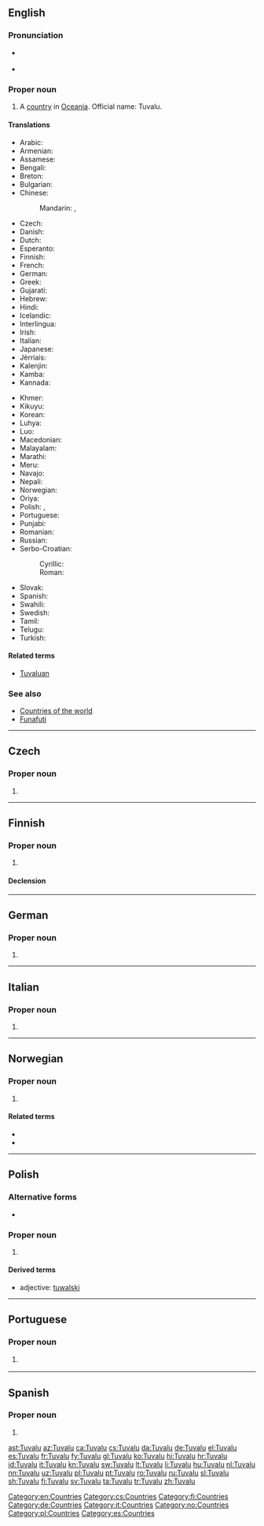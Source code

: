 {{also|tuvalu}}
==English==
{{wikipedia}}

===Pronunciation===
* {{a|UK|US}} {{IPA|/tuːˈvɑː.luː/|/ˈtuː.və.luː/|lang=en}}
* {{audio|en-us-Tuvalu.ogg|Audio (US)|lang=en}}

===Proper noun===
{{en-proper noun}}

# A [[country]] in [[Oceania]]. Official name: Tuvalu.

====Translations====
{{trans-top|country in Oceania}}
* Arabic: {{t|ar|توفالو|m|tr=tufālu}}
* Armenian: {{t|hy|Տուվալու|tr=Tuvalu|sc=Armn}}
* Assamese: {{t-needed|as}}
* Bengali: {{t|bn|টুভালু|tr=ṭubhalu}}
* Breton: {{t|br|Tuvalu}}
* Bulgarian: {{t-needed|bg}}
* Chinese:
*: Mandarin: {{t|cmn|圖瓦盧|sc=Hani}}, {{t|cmn|图瓦卢|tr=Túwǎlú|sc=Hani}}
* Czech: {{t+|cs|Tuvalu}}
* Danish: {{t+|da|Tuvalu}}
* Dutch: {{t+|nl|Tuvalu}}
* Esperanto: {{t|eo|Tuvalo}}
* Finnish: {{t+|fi|Tuvalu}}
* French: {{t+|fr|Tuvalu}}
* German: {{t+|de|Tuvalu}}
* Greek: {{t+|el|Τουβαλού}}
* Gujarati: {{t-needed|gu}}
* Hebrew: {{t-needed|he}}
* Hindi: {{t+|hi|तुवालू|sc=Deva|tr=tuvālū}}
* Icelandic: {{t|is|Túvalú|n}}
* Interlingua: {{t|ia|Tuvalu}}
* Irish: {{t|ga|Tuvalu}}
* Italian: {{t+|it|Tuvalu}}
* Japanese: {{t|ja|ツバル|tr=Tsubaru}}
* Jèrriais: {{t|roa-jer|Tuvalu}}
* Kalenjin: {{t|kln|Tuvalu}}
* Kamba: {{t|kam|Tuvalu}}
* Kannada: {{t+|kn|ತುವಾಲು|sc=Knda|tr=tuvālu}}
{{trans-mid}}
* Khmer: {{t|km|ប្រទេសទូវ៉ាលូ|tr=prɑteih tuuvaaluu|sc=Khmr}}
* Kikuyu: {{t|ki|Tuvalu}}
* Korean: {{t+|ko|투발루|tr=Tuballu|sc=Hang}}
* Luhya: {{t|luy|Tuvalu}}
* Luo: {{t|luo|Tuvalu}}
* Macedonian: {{t|mk|Тувалу|n|tr=Túvalu}}
* Malayalam: {{t|ml|തുവാലു|sc=Mlym|tr=tuvālu}}
* Marathi: {{t|mr|तुवालू|sc=Deva|tr=tuvālū}}
* Meru: {{t|mer|Tuvalu}}
* Navajo: {{t|nv|Tʼoobááloo}}
* Nepali: {{t-needed|ne}}
* Norwegian: {{t|no|Tuvalu}}
* Oriya: {{t|or|ଟୁଭାଲୋ|sc=Orya|tr=ṭubhālō}}
* Polish: {{t|pl|Tuvalu}}, {{t|pl|Tuwalu}}
* Portuguese: {{t+|pt|Tuvalu}}
* Punjabi: {{t|pa|ਤੁਵਾਲੂ|sc=Guru|tr=tuvālū}}
* Romanian: {{t|ro|Tuvalu|n}}
* Russian: {{t+|ru|Тувалу|f|n|tr=Tuválu}}
* Serbo-Croatian:
*: Cyrillic: {{t|sh|Тувалу|m}}
*: Roman: {{t+|sh|Tuvalu|m}}
* Slovak: {{t|sk|Tuvalu|n}}
* Spanish: {{t+|es|Tuvalu}}
* Swahili: {{t+|sw|Tuvalu}}
* Swedish: {{t+|sv|Tuvalu}}
* Tamil: {{t|ta|துவாலு|sc=Taml|tr=tuvālu}}
* Telugu: {{t-needed|te}}
* Turkish: {{t+|tr|Tuvalu}}
{{trans-bottom}}

====Related terms====
* [[Tuvaluan]]

===See also===
* [[Appendix:Countries of the world|Countries of the world]]
* [[Funafuti]]

[[Category:en:Countries]]

----

==Czech==

===Proper noun===
{{cs-proper noun|g=}}

# {{l|en|Tuvalu}}

[[Category:cs:Countries]]

----

==Finnish==
{{wikipedia|lang=fi}}

===Proper noun===
{{fi-proper noun}}

# {{l|en|Tuvalu}}

====Declension====
{{fi-decl-valo|n=sg|Tuval|||u|a}}

[[Category:fi:Countries]]

----

==German==
{{wikipedia|lang=de}}

===Proper noun===
{{head|de|proper noun|g=n}}

# {{l|en|Tuvalu}}

[[Category:de:Countries]]

----

==Italian==
{{wikipedia|lang=it}}

===Proper noun===
{{it-proper noun|g=m}}

# {{l|en|Tuvalu}}

[[Category:it:Countries]]

----

==Norwegian==

===Proper noun===
{{no-proper noun}}

# {{l|en|Tuvalu}}

====Related terms====
* {{l|no|tuvaler}}
* {{l|no|tuvalsk}}

[[Category:no:Countries]]

----

==Polish==

===Alternative forms===
* {{l|pl|Tuwalu}}

===Proper noun===
{{head|pl|proper noun|g=n|undeclinable}}

# {{l|en|Tuvalu}}

====Derived terms====
* adjective: [[tuwalski]]

[[Category:pl:Countries]]

----

==Portuguese==

===Proper noun===
{{pt-proper noun|m}}

# {{l/en|Tuvalu}} {{gloss|country in Oceania}}

----

==Spanish==
{{wikipedia|lang=es}}

===Proper noun===
{{es-proper noun}}

# {{l|en|Tuvalu}}

[[Category:es:Countries]]

[[ast:Tuvalu]]
[[az:Tuvalu]]
[[ca:Tuvalu]]
[[cs:Tuvalu]]
[[da:Tuvalu]]
[[de:Tuvalu]]
[[el:Tuvalu]]
[[es:Tuvalu]]
[[fr:Tuvalu]]
[[fy:Tuvalu]]
[[gl:Tuvalu]]
[[ko:Tuvalu]]
[[hi:Tuvalu]]
[[hr:Tuvalu]]
[[id:Tuvalu]]
[[it:Tuvalu]]
[[kn:Tuvalu]]
[[sw:Tuvalu]]
[[lt:Tuvalu]]
[[li:Tuvalu]]
[[hu:Tuvalu]]
[[nl:Tuvalu]]
[[nn:Tuvalu]]
[[uz:Tuvalu]]
[[pl:Tuvalu]]
[[pt:Tuvalu]]
[[ro:Tuvalu]]
[[ru:Tuvalu]]
[[sl:Tuvalu]]
[[sh:Tuvalu]]
[[fi:Tuvalu]]
[[sv:Tuvalu]]
[[ta:Tuvalu]]
[[tr:Tuvalu]]
[[zh:Tuvalu]]